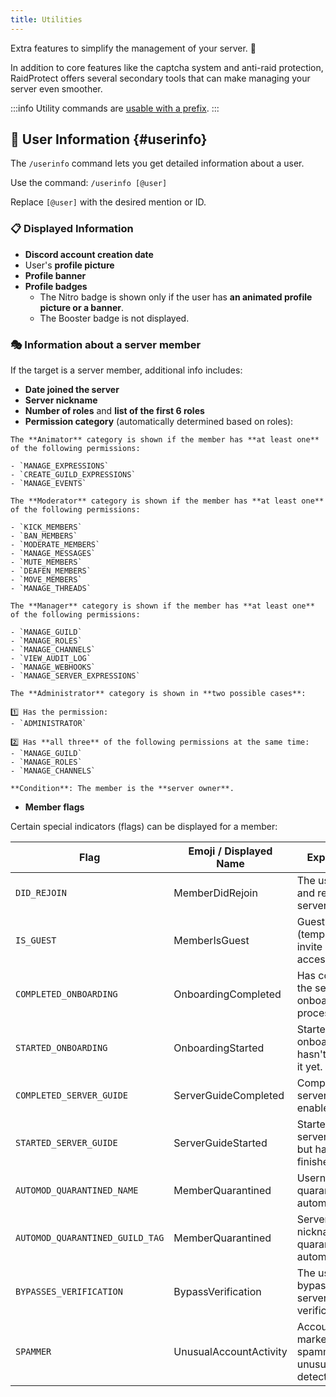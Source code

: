```yaml
---
title: Utilities
---
```



Extra features to simplify the management of your server. 🔧

In addition to core features like the captcha system and anti-raid protection, RaidProtect offers several secondary tools that can make managing your server even smoother.

:::info
Utility commands are [usable with a prefix](../guides/prefix.md).
:::

## 👤 User Information {#userinfo}

The `/userinfo` command lets you get detailed information about a user.

Use the command: ```/userinfo [@user]```

Replace `[@user]` with the desired mention or ID.

### 📋 Displayed Information

- **Discord account creation date**
- User's **profile picture**
- **Profile banner**
- **Profile badges**
  - The Nitro badge is shown only if the user has **an animated profile picture or a banner**.
  - The Booster badge is not displayed.


### 🎭 Information about a server member

If the target is a server member, additional info includes:

- **Date joined the server**
- **Server nickname**
- **Number of roles** and **list of the first 6 roles**
- **Permission category** (automatically determined based on roles):

<SeparatedBox>
<Tabs>
  <TabItem value="animator" label="Animator">

    The **Animator** category is shown if the member has **at least one** of the following permissions:

    - `MANAGE_EXPRESSIONS`
    - `CREATE_GUILD_EXPRESSIONS`
    - `MANAGE_EVENTS`

  </TabItem>
  <TabItem value="moderator" label="Moderator">

    The **Moderator** category is shown if the member has **at least one** of the following permissions:

    - `KICK_MEMBERS`
    - `BAN_MEMBERS`
    - `MODERATE_MEMBERS`
    - `MANAGE_MESSAGES`
    - `MUTE_MEMBERS`
    - `DEAFEN_MEMBERS`
    - `MOVE_MEMBERS`
    - `MANAGE_THREADS`

  </TabItem>
  <TabItem value="manager" label="Manager">

    The **Manager** category is shown if the member has **at least one** of the following permissions:

    - `MANAGE_GUILD`
    - `MANAGE_ROLES`
    - `MANAGE_CHANNELS`
    - `VIEW_AUDIT_LOG`
    - `MANAGE_WEBHOOKS`
    - `MANAGE_SERVER_EXPRESSIONS`

  </TabItem>
  <TabItem value="admin" label="Administrator">

    The **Administrator** category is shown in **two possible cases**:

    1️⃣ Has the permission:
    - `ADMINISTRATOR`

    2️⃣ Has **all three** of the following permissions at the same time:
    - `MANAGE_GUILD`
    - `MANAGE_ROLES`
    - `MANAGE_CHANNELS`

  </TabItem>
  <TabItem value="owner" label="Owner" default>

    **Condition**: The member is the **server owner**.

  </TabItem>
</Tabs>
</SeparatedBox>

- **Member flags**

Certain special indicators (flags) can be displayed for a member:

| Flag                                      | Emoji / Displayed Name       | Explanation                                                        |
| ----------------------------------------- | ---------------------------- | ------------------------------------------------------------------ |
| `DID_REJOIN`                             | MemberDidRejoin              | The user left and rejoined the server.                             |
| `IS_GUEST`                               | MemberIsGuest                | Guest member (temporary invite or guest access).                   |
| `COMPLETED_ONBOARDING`                   | OnboardingCompleted          | Has completed the server onboarding process.                        |
| `STARTED_ONBOARDING`                     | OnboardingStarted            | Started onboarding but hasn't finished it yet.                      |
| `COMPLETED_SERVER_GUIDE`                 | ServerGuideCompleted         | Completed the server guide if enabled.                              |
| `STARTED_SERVER_GUIDE`                   | ServerGuideStarted           | Started the server guide but hasn't finished it.                     |
| `AUTOMOD_QUARANTINED_NAME`               | MemberQuarantined            | Username quarantined by automoderation.                             |
| `AUTOMOD_QUARANTINED_GUILD_TAG`          | MemberQuarantined            | Server tag or nickname quarantined by automod.                      |
| `BYPASSES_VERIFICATION`                  | BypassVerification           | The user can bypass the server's verification.                       |
| `SPAMMER`                                | UnusualAccountActivity       | Account marked as spammer or unusual activity detected.             |